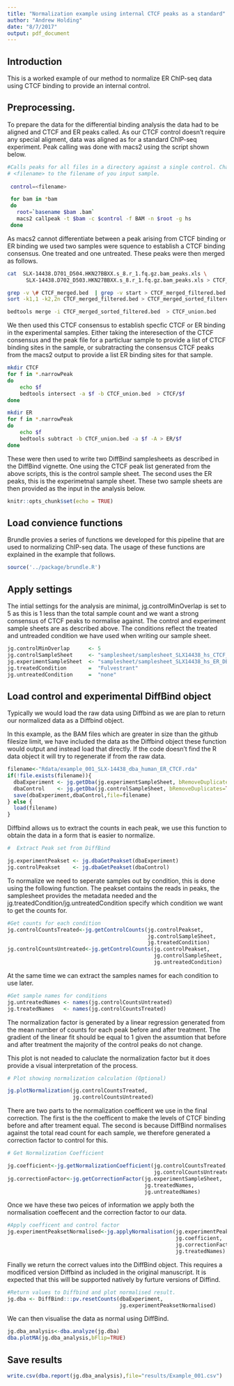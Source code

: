 ```yaml
---
title: "Normalization example using internal CTCF peaks as a standard"
author: "Andrew Holding"
date: "8/7/2017"
output: pdf_document
---
```


## Introduction

This is a worked example of our method to normalize ER ChIP-seq data using CTCF binding to provide an internal control. 

## Preprocessing.

To prepare the data for the differential binding analysis the data had to be aligned and CTCF and ER peaks called. As our CTCF control doesn't require any special aligment, data was aligned as for a standard ChIP-seq experiment. Peak calling was done with macs2 using the script shown below. 

```bash
 
#Calls peaks for all files in a directory against a single control. Change
# <filename> to the filename of you input sample.
 
 control=<filename>

 for bam in *bam
 do
   root=`basename $bam .bam`
   macs2 callpeak -t $bam -c $control -f BAM -n $root -g hs
 done

```

As macs2 cannot differentiate between a peak arising from CTCF binding or ER binding we used two samples were squence to establish a CTCF binding consensus. One treated and one untreated. These peaks were then merged as follows.

```bash
 
cat  SLX-14438.D701_D504.HKN27BBXX.s_8.r_1.fq.gz.bam_peaks.xls \
      SLX-14438.D702_D503.HKN27BBXX.s_8.r_1.fq.gz.bam_peaks.xls > CTCF_merged.bed

grep -v \# CTCF_merged.bed  | grep -v start > CTCF_merged_filtered.bed
sort -k1,1 -k2,2n CTCF_merged_filtered.bed > CTCF_merged_sorted_filtered.bed

bedtools merge -i CTCF_merged_sorted_filtered.bed  > CTCF_union.bed

```

We then used this CTCF consensus to establish specfic CTCF or ER binding in the experimental samples. Either taking the interesection of the CTCF consensus and the peak file for a particluar sample to provide a list of CTCF binding sites in the sample, or subratracting the consensus CTCF peaks from the macs2 output to provide a list ER binding sites for that sample. 

```bash

mkdir CTCF
for f in *.narrowPeak
do
 	echo $f
 	bedtools intersect -a $f -b CTCF_union.bed  > CTCF/$f 
done

mkdir ER
for f in *.narrowPeak
do
 	echo $f
 	bedtools subtract -b CTCF_union.bed -a $f -A > ER/$f 
done

```

These were then used to write two DiffBind samplesheets as described in the DiffBind vignette. One using the CTCF peak list generated from the above scripts, this is the control sample sheet. The second uses the ER peaks, this is the experimetnal sample sheet. These two sample sheets are then provided as the input in the analysis below. 

```r
knitr::opts_chunk$set(echo = TRUE)
```

## Load convience functions

Brundle provies a series of functions we developed for this pipeline that are used to normalizing ChIP-seq data. The usage of these functions are explained in the example that follows.

```r
source('../package/brundle.R')
```

## Apply settings

The intial settings for the analysis are minimal, jg.controlMinOverlap is set to 5 as this is 1 less than the total sample count and we want a strong consensus of CTCF peaks to normalise against. The control and experiment sample sheets are as described above. The conditions reflect the treated and untreaded condition we have used when writing our sample sheet. 

```r
jg.controlMinOverlap      <- 5
jg.controlSampleSheet     <- "samplesheet/samplesheet_SLX14438_hs_CTCF_DBA.csv"
jg.experimentSampleSheet  <- "samplesheet/samplesheet_SLX14438_hs_ER_DBA.csv"
jg.treatedCondition       =  "Fulvestrant"
jg.untreatedCondition     =  "none"

```

## Load control and experimental DiffBind object

Typically we would load the raw data using Diffbind as we are plan to return our normalized data as a Diffbind object. 

In this example, as the BAM files which are greater in size than the github filesize limit, we have included the data as the Diffbind object these function would output and instead load that directly. If the code doesn't find the R data object it will try to regenerate if from the raw data.  

```r
filename<-"Rdata/example_001_SLX-14438_dba_human_ER_CTCF.rda"
if(!file.exists(filename)){
  dbaExperiment <- jg.getDba(jg.experimentSampleSheet, bRemoveDuplicates=TRUE)
  dbaControl    <- jg.getDba(jg.controlSampleSheet, bRemoveDuplicates=TRUE)
  save(dbaExperiment,dbaControl,file=filename)
} else {
  load(filename)
}

```

Diffbind allows us to extract the counts in each peak, we use this function to obtain the data in a form that is easier to normalize.

```r

#  Extract Peak set from DiffBind

jg.experimentPeakset <- jg.dbaGetPeakset(dbaExperiment)
jg.controlPeakset    <- jg.dbaGetPeakset(dbaControl)

```

To normalize we need to seperate samples out by condition, this is done using the following function. The peakset contains the reads in peaks, the samplesheet provides the metadata needed and the jg.treatedCondition/jg.untreatedCondition specify which condition we want to get the counts for. 


```r
#Get counts for each condition
jg.controlCountsTreated<-jg.getControlCounts(jg.controlPeakset, 
                                             jg.controlSampleSheet,
                                             jg.treatedCondition)
jg.controlCountsUntreated<-jg.getControlCounts(jg.controlPeakset,
                                               jg.controlSampleSheet,
                                               jg.untreatedCondition)

```

At the same time we can extract the samples names for each condition to use later.

```r
#Get sample names for conditions
jg.untreatedNames <- names(jg.controlCountsUntreated)
jg.treatedNames   <- names(jg.controlCountsTreated)

```

The normalization factor is generated by a linear regression generated from the mean number of counts for each peak before and after treatment. The gradient of the linear fit should be equal to 1 given the assumtion that before and after treatment the majority of the control peaks do not change.

This plot is not neaded to caluclate the normalization factor but it does provide a visual interpretation of the process. 

```r

# Plot showing normalization calculation (Optional)

jg.plotNormalization(jg.controlCountsTreated,
                     jg.controlCountsUntreated)
```

There are two parts to the normalization coefficent we use in the final correction. The first is the the coefficent to make the levels of CTCF binding before and after treament equal. The second is because DiffBind normalises against the total read count for each sample, we therefore generated a correction factor to control for this.

```r
# Get Normalization Coefficient

jg.coefficient<-jg.getNormalizationCoefficient(jg.controlCountsTreated,
                                               jg.controlCountsUntreated)
jg.correctionFactor<-jg.getCorrectionFactor(jg.experimentSampleSheet,
                                            jg.treatedNames,
                                            jg.untreatedNames)

```

Once we have these two peices of information we apply both the normalisation coeffecent and the correction factor to our data. 

```r
#Apply coefficent and control factor
jg.experimentPeaksetNormalised<-jg.applyNormalisation(jg.experimentPeakset,
                                                      jg.coefficient,
                                                      jg.correctionFactor,
                                                      jg.treatedNames)
```

Finally we return the correct values into the DiffBind object. This requires a modificed version Diffbind as included in the original manuscript. It is expected that this will be supported natively by furture versions of Diffind. 

```r
#Return values to Diffbind and plot normalised result.
jg.dba <- DiffBind:::pv.resetCounts(dbaExperiment,
                                    jg.experimentPeaksetNormalised)

```

We can then visualise the data as normal using DiffBind.

```r
jg.dba_analysis<-dba.analyze(jg.dba)
dba.plotMA(jg.dba_analysis,bFlip=TRUE)

```

## Save results


```r
write.csv(dba.report(jg.dba_analysis),file="results/Example_001.csv")
```

